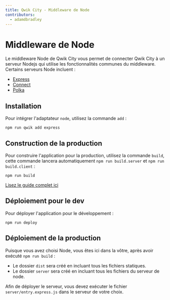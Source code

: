 ```yaml
---
title: Qwik City - Middleware de Node
contributors:
  - adamdbradley
---
```


# Middleware de Node

Le middleware Node de Qwik City vous permet de connecter Qwik City à un serveur Nodejs qui utilise les fonctionnalités communes du middleware. Certains serveurs Node incluent :

- [Express](https://expressjs.com/)
- [Connect](https://www.npmjs.com/package/connect)
- [Polka](https://www.npmjs.com/package/polka)

## Installation

Pour intégrer l'adaptateur `node`, utilisez la commande `add` :

```shell
npm run qwik add express
```

## Construction de la production

Pour construire l'application pour la production, utilisez la commande `build`, cette commande lancera automatiquement `npm run build.server` et `npm run build.client` :

```shell
npm run build
```

[Lisez le guide complet ici](https://github.com/BuilderIO/qwik/blob/main/starters/adaptors/netlify-edge/README.md)

## Déploiement pour le dev

Pour déployer l'application pour le développement :

```shell
npm run deploy
```

## Déploiement de la production

Puisque vous avez choisi Node, vous êtes ici dans la vôtre, après avoir exécuté `npm run build` :

- Le dossier `dist` sera créé en incluant tous les fichiers statiques.
- Le dossier `server` sera créé en incluant tous les fichiers du serveur de node.

Afin de déployer le serveur, vous devez exécuter le fichier `server/entry.express.js` dans le serveur de votre choix.

